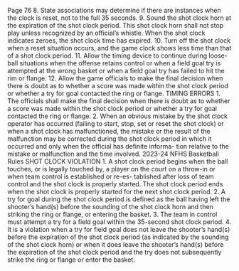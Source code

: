 Page 76 8. State associations may determine if there are instances when the clock is reset, not to the full 35 seconds. 9. Sound the shot clock horn at the expiration of the shot clock period. This shot clock horn shall not stop play unless recognized by an official’s whistle. When the shot clock indicates zeroes, the shot clock time has expired. 10. Turn off the shot clock when a reset situation occurs, and the game clock shows less time than that of a shot clock period. 11. Allow the timing device to continue during loose-ball situations when the offense retains control or when a field goal try is attempted at the wrong basket or when a field goal try has failed to hit the rim or flange. 12. Allow the game officials to make the final decision when there is doubt as to whether a score was made within the shot clock period or whether a try for goal contacted the ring or flange. TIMING ERRORS 1. The officials shall make the final decision when there is doubt as to whether a score was made within the shot clock period or whether a try for goal contacted the ring or flange. 2. When an obvious mistake by the shot clock operator has occurred (failing to start, stop, set or reset the shot clock) or when a shot clock has malfunctioned, the mistake or the result of the malfunction may be corrected during the shot clock period in which it occurred and only when the official has definite informa- tion relative to the mistake or malfunction and the time involved. 2023-24 NFHS Basketball Rules SHOT CLOCK VIOLATION 1. A shot clock period begins when the ball touches, or is legally touched by, a player on the court on a throw-in or when team control is established or re-es- tablished after loss of team control and the shot clock is properly started. The shot clock period ends when the shot clock is properly started for the next shot clock period. 2. A try for goal during the shot clock period is defined as the ball having left the shooter’s hand(s) before the sounding of the shot clock horn and then striking the ring or flange, or entering the basket. 3. The team in control must attempt a try for a field goal within the 35-second shot clock period. 4. It is a violation when a try for field goal does not leave the shooter’s hand(s) before the expiration of the shot clock period (as indicated by the sounding of the shot clock horn) or when it does leave the shooter’s hand(s) before the expiration of the shot clock period and the try does not subsequently strike the ring or flange or enter the basket.